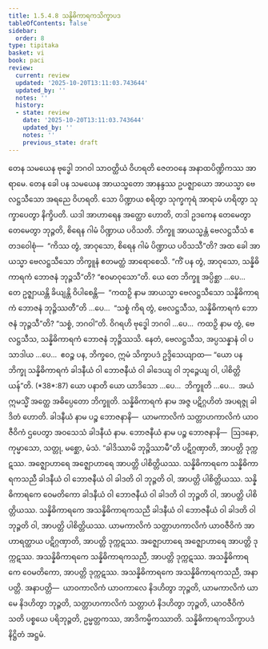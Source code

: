```yaml
---
title: 1.5.4.8 သန္နိဓိကာရကသိက္ခာပဒ
tableOfContents: false
sidebar:
  order: 8
type: tipitaka
basket: vi
book: paci
review:
  current: review
  updated: '2025-10-20T13:11:03.743644'
  updated_by: ''
  notes: ''
  history:
  - state: review
    date: '2025-10-20T13:11:03.743644'
    updated_by: ''
    notes: ''
    previous_state: draft
---
```



<DynamicBreadcrumb />


<ReviewStatus review={frontmatter.review} showDetails={true} />

<HypothesisAnnotation frontmatter={frontmatter} />

<Division number="252" book="paci" e="ch" v="2" p="116">

<Paragraph number="812" book="paci">
တေန သမယေန ဗုဒ္ဓေါ ဘဂဝါ သာဝတ္ထိယံ ဝိဟရတိ ဇေတဝနေ အနာထပိဏ္ဍိကဿ အာရာမေ. တေန ခေါ ပန သမယေန အာယသ္မတော အာနန္ဒဿ ဥပဇ္ဈာယော အာယသ္မာ ဗေလဋ္ဌသီသော အရညေ ဝိဟရတိ. သော ပိဏ္ဍာယ စရိတွာ သုက္ခကုရံ အာရာမံ ဟရိတွာ သုက္ခာပေတွာ နိက္ခိပတိ. ယဒါ အာဟာရေန အတ္ထော ဟောတိ, တဒါ ဥဒကေန တေမေတွာ တေမေတွာ ဘုဉ္ဇတိ, စိရေန ဂါမံ ပိဏ္ဍာယ ပဝိသတိ. ဘိက္ခူ အာယသ္မန္တံ ဗေလဋ္ဌသီသံ ဧတဒဝေါစုံ—  “ကိဿ တွံ, အာဝုသော, စိရေန ဂါမံ ပိဏ္ဍာယ ပဝိသသီ”တိ? အထ ခေါ အာယသ္မာ ဗေလဋ္ဌသီသော ဘိက္ခူနံ ဧတမတ္ထံ အာရောစေသိ. “ကိံ ပန တွံ, အာဝုသော, သန္နိဓိကာရကံ ဘောဇနံ ဘုဉ္ဇသီ”တိ? “ဧဝမာဝုသော”တိ.
</Paragraph>

<Paragraph number="813" book="paci">
ယေ တေ ဘိက္ခူ အပ္ပိစ္ဆာ …ပေ…  တေ ဥဇ္ဈာယန္တိ ခိယျန္တိ ဝိပါစေန္တိ—  “ကထဉှိ နာမ အာယသ္မာ ဗေလဋ္ဌသီသော သန္နိဓိကာရကံ ဘောဇနံ ဘုဉ္ဇိဿတီ”တိ …ပေ…  “သစ္စံ ကိရ တွံ, ဗေလဋ္ဌသီသ, သန္နိဓိကာရကံ ဘောဇနံ ဘုဉ္ဇသီ”တိ? “သစ္စံ, ဘဂဝါ”တိ. ဝိဂရဟိ ဗုဒ္ဓေါ ဘဂဝါ …ပေ…  ကထဉှိ နာမ တွံ, ဗေလဋ္ဌသီသ, သန္နိဓိကာရကံ ဘောဇနံ ဘုဉ္ဇိဿသိ. နေတံ, ဗေလဋ္ဌသီသ, အပ္ပသန္နာနံ ဝါ ပသာဒါယ …ပေ…  ဧဝဉ္စ ပန, ဘိက္ခဝေ, ဣမံ သိက္ခာပဒံ ဥဒ္ဒိသေယျာထ—
</Paragraph>

</Division>
<Division number="253" book="paci" e="ch" v="2" p="116">

<Paragraph number="814" book="paci">
<Emphasis>“ယော ပန ဘိက္ခု သန္နိဓိကာရကံ ခါဒနီယံ ဝါ ဘောဇနီယံ ဝါ ခါဒေယျ ဝါ ဘုဉ္ဇေယျ ဝါ, ပါစိတ္တိယန်”</Emphasis>တိ. (*38*:<Emphasis>87</Emphasis>)
</Paragraph>

</Division>
<Division number="254" book="paci" e="ch" v="2" p="117">

<Paragraph number="815" book="paci">
<Emphasis>ယော ပနာ</Emphasis>တိ ယော ယာဒိသော …ပေ…  <Emphasis>ဘိက္ခူ</Emphasis>တိ …ပေ…  အယံ ဣမသ္မိံ အတ္ထေ အဓိပ္ပေတော ဘိက္ခူတိ.
</Paragraph>

<Paragraph number="816" book="paci">
<Emphasis>သန္နိဓိကာရကံ</Emphasis> နာမ အဇ္ဇ ပဋိဂ္ဂဟိတံ အပရဇ္ဇု ခါဒိတံ ဟောတိ.
</Paragraph>

<Paragraph number="817" book="paci">
<Emphasis>ခါဒနီယံ</Emphasis> နာမ ပဉ္စ ဘောဇနာနိ—  ယာမကာလိကံ သတ္တာဟကာလိကံ ယာဝဇီဝိကံ ဌပေတွာ အဝသေသံ ခါဒနီယံ နာမ.
</Paragraph>

<Paragraph number="818" book="paci">
<Emphasis>ဘောဇနီယံ</Emphasis> နာမ ပဉ္စ ဘောဇနာနိ—  ဩဒနော, ကုမ္မာသော, သတ္တု, မစ္ဆော, မံသံ.
</Paragraph>

<Paragraph number="819" book="paci">
“ခါဒိဿာမိ ဘုဉ္ဇိဿာမီ”တိ ပဋိဂ္ဂဏှာတိ, အာပတ္တိ ဒုက္ကဋဿ. အဇ္ဈောဟာရေ အဇ္ဈောဟာရေ အာပတ္တိ ပါစိတ္တိယဿ.
</Paragraph>

</Division>
<Division number="255" book="paci" e="ch" v="2" p="117">

<Paragraph number="820" book="paci">
သန္နိဓိကာရကေ သန္နိဓိကာရကသညီ ခါဒနီယံ ဝါ ဘောဇနီယံ ဝါ ခါဒတိ ဝါ ဘုဉ္ဇတိ ဝါ, အာပတ္တိ ပါစိတ္တိယဿ. သန္နိဓိကာရကေ ဝေမတိကော ခါဒနီယံ ဝါ ဘောဇနီယံ ဝါ ခါဒတိ ဝါ ဘုဉ္ဇတိ ဝါ, အာပတ္တိ ပါစိတ္တိယဿ. သန္နိဓိကာရကေ အသန္နိဓိကာရကသညီ ခါဒနီယံ ဝါ ဘောဇနီယံ ဝါ ခါဒတိ ဝါ ဘုဉ္ဇတိ ဝါ, အာပတ္တိ ပါစိတ္တိယဿ.
</Paragraph>

<Paragraph number="821" book="paci">
ယာမကာလိကံ သတ္တာဟကာလိကံ ယာဝဇီဝိကံ အာဟာရတ္ထာယ ပဋိဂ္ဂဏှာတိ, အာပတ္တိ ဒုက္ကဋဿ. အဇ္ဈောဟာရေ အဇ္ဈောဟာရေ အာပတ္တိ ဒုက္ကဋဿ. အသန္နိဓိကာရကေ သန္နိဓိကာရကသညီ, အာပတ္တိ ဒုက္ကဋဿ. အသန္နိဓိကာရကေ ဝေမတိကော, အာပတ္တိ ဒုက္ကဋဿ. အသန္နိဓိကာရကေ အသန္နိဓိကာရကသညီ, အနာပတ္တိ.
</Paragraph>

</Division>
<Division number="256" book="paci" e="ch" v="2" p="117">

<Paragraph number="822" book="paci">
အနာပတ္တိ—  ယာဝကာလိကံ ယာဝကာလေ နိဒဟိတွာ ဘုဉ္ဇတိ, ယာမကာလိကံ ယာမေ နိဒဟိတွာ ဘုဉ္ဇတိ, သတ္တာဟကာလိကံ သတ္တာဟံ နိဒဟိတွာ ဘုဉ္ဇတိ, ယာဝဇီဝိကံ သတိ ပစ္စယေ ပရိဘုဉ္ဇတိ, ဥမ္မတ္တကဿ, အာဒိကမ္မိကဿာတိ.

</Paragraph>
</Division>

<Paragraph number="823" type="center" book="paci">
သန္နိဓိကာရကသိက္ခာပဒံ နိဋ္ဌိတံ အဋ္ဌမံ.
</Paragraph>